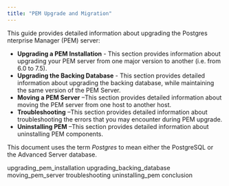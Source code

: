 ```yaml
---
title: "PEM Upgrade and Migration"
---
```




This guide provides detailed information about upgrading the Postgres nterprise Manager (PEM) server:

  - **Upgrading a PEM Installation** - This section provides information about upgrading your PEM server from one major version to another (i.e. from 6.0 to 7.5).
  - **Upgrading the Backing Database** - This section provides detailed information about upgrading the backing database, while maintaining the same version of the PEM Server.
  - **Moving a PEM Server** –This section provides detailed information about moving the PEM server from one host to another host.
  - **Troubleshooting** –This section provides detailed information about troubleshooting the errors that you may encounter during PEM upgrade.
  - **Uninstalling PEM** –This section provides detailed information about uninstalling PEM components.

This document uses the term *Postgres* to mean either the PostgreSQL or the Advanced Server database.

<div class="toctree" data-maxdepth="3">

upgrading_pem_installation upgrading_backing_database moving_pem_server troubleshooting uninstalling_pem conclusion

</div>
